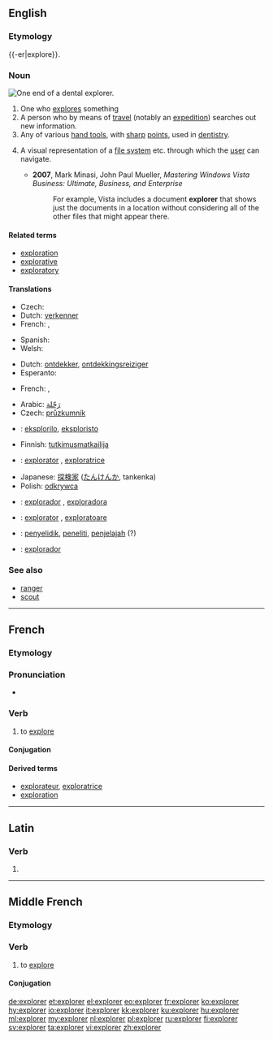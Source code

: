 ==English==
{{wikipedia|dab=explorer (disambiguation)|explorer}}
{{wikipedia}}

===Etymology===
{{-er|explore}}.

===Noun===
[[File:Dentalexplorer01croppedfiltered.jpg|thumb|upright|One end of a dental explorer.]]
{{en-noun}}

# One who [[explore]]s something
# A person who by means of [[travel]] (notably an [[expedition]]) searches out new information.
# Any of various [[hand tool]]s, with [[sharp]] [[point]]s, used in [[dentistry]].
# {{computing|graphical user interface}} A visual representation of a [[file system]] etc. through which the [[user]] can navigate.
#* '''2007''', Mark Minasi, John Paul Mueller, ''Mastering Windows Vista Business: Ultimate, Business, and Enterprise''
#*: For example, Vista includes a document '''explorer''' that shows just the documents in a location without considering all of the other files that might appear there.

====Related terms====
* [[exploration]]
* [[explorative]]
* [[exploratory]]

====Translations====
{{trans-top|person who explores}}
* Czech: {{t-|cs|průzkumník|m}}
* Dutch: [[verkenner]] {{m}}
* French: {{t+|fr|explorateur|m}}, {{t+|fr|exploratrice|f}}
{{trans-mid}}
* Spanish: {{t+|es|explorador|m}}
* Welsh: {{t-|cy|exploraste|f|xs=Welsh}}
{{trans-bottom}}

{{trans-top|person who by expedition seeks new information}}
* Dutch: [[ontdekker]], [[ontdekkingsreiziger]] {{m}}
* Esperanto: {{t-|eo|esploristo|xs=Esperanto}}
{{trans-mid}}
* French: {{t+|fr|explorateur|m}}, {{t+|fr|exploratrice|f}}
{{trans-bottom}}

{{trans-top|any of various tools in dentistry}}
{{trans-mid}}
{{trans-bottom}}

{{checktrans-top}}
* Arabic: [[رَحّلة]]
* Czech: [[průzkumník]] {{m}}
* {{ttbc|eo}}: [[eksplorilo]], [[eksploristo]]
* Finnish: [[tutkimusmatkailija]]
* {{ttbc|ia}}: [[explorator]] {{m}}, [[exploratrice]] {{f}}
{{trans-mid}}
* Japanese: [[探検家]] ([[たんけんか]], tankenka)
* Polish: [[odkrywca]] {{m}}
* {{ttbc|pt}}: [[explorador]] {{m}}, [[exploradora]] {{f}}
* {{ttbc|ro}}: [[explorator]] {{m}}, [[exploratoare]] {{f}}
* {{ttbc|id}}: [[selidik|penyelidik]], [[teliti|peneliti]], [[jelajah|penjelajah]] (?)
* {{ttbc|es}}: [[explorador]]
{{trans-bottom}}

===See also===
* [[ranger]]
* [[scout]]

----

==French==

===Etymology===
{{etyl|la|fr}} {{term|exploro|explōrō|lang=la}}

===Pronunciation===
* {{audio|Fr-explorer.ogg|Audio}}

===Verb===
{{fr-verb}}

# to [[explore]]

====Conjugation====
{{fr-conj-er|explor|avoir}}

====Derived terms====
* [[explorateur]], [[exploratrice]]
* [[exploration#French|exploration]]

----

==Latin==

===Verb===
{{la-verb-form|explōrer}}

# {{conjugation of|exploro|explōrō|1|s|pres|pass|sub|lang=la}}

----

==Middle French==

===Etymology===
{{etyl|la|frm}} {{term|exploro|explōrō|lang=la}}

===Verb===
{{infl|frm|verb}}

# to [[explore]]

====Conjugation====
{{frm-conj-er|explor}}

[[de:explorer]]
[[et:explorer]]
[[el:explorer]]
[[eo:explorer]]
[[fr:explorer]]
[[ko:explorer]]
[[hy:explorer]]
[[io:explorer]]
[[it:explorer]]
[[kk:explorer]]
[[ku:explorer]]
[[hu:explorer]]
[[ml:explorer]]
[[my:explorer]]
[[nl:explorer]]
[[pl:explorer]]
[[ru:explorer]]
[[fi:explorer]]
[[sv:explorer]]
[[ta:explorer]]
[[vi:explorer]]
[[zh:explorer]]